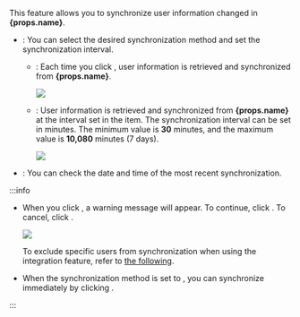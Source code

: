 <Head level={3} hashid={props.hashid}><Cmd sid='settings.activeDirectory.SyncDataFromADServer' product='2' /></Head>

This feature allows you to synchronize user information changed in <strong>{props.name}</strong>.

* <Cmd sid='settings.activeDirectory.SyncDataFromADServer' product='2' />: You can select the desired synchronization method and set the synchronization interval.

  * <Cmd sid='common.manual' product='2' />: Each time you click <Cmd sid='settings.activeDirectory.SyncNow' product='2' />, user information is retrieved and synchronized from <strong>{props.name}</strong>.

    <Image src='/img/biostarx-setting-directory-sync-manual.png' />

  * <Cmd sid='common.auto' product='2' />: User information is retrieved and synchronized from <strong>{props.name}</strong> at the interval set in the <Cmd sid='settings.activeDirectory.autosyncInterval' product='2' /> item. The synchronization interval can be set in minutes. The minimum value is **30** minutes, and the maximum value is **10,080** minutes (7 days).

    <Image src='/img/biostarx-setting-directory-sync-auto.png' />

* <Cmd sid='settings.activeDirectory.lastSynchronized' product='2' />: You can check the date and time of the most recent synchronization.

:::info

* When you click <Cmd sid='settings.activeDirectory.SyncNow' product='2' />, a warning message will appear. To continue, click <Cmd sid='button.continue' product='2' />. To cancel, click <Cmd sid='button.cancel' product='2' />.

  <Image src='/img/biostarx-setting-directory-sync-warn-message.png' />

  To exclude specific users from synchronization when using the integration feature, refer to [the following](#exclude-integration).

* When the synchronization method is set to <Cmd sid='common.auto' product='2' />, you can synchronize immediately by clicking <Cmd sid='settings.activeDirectory.SyncNow' product='2' />.

:::
